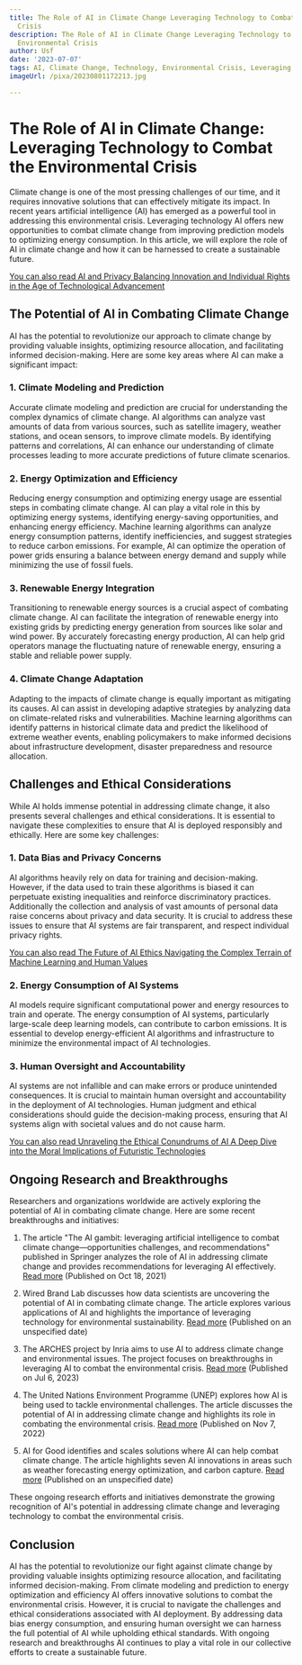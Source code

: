 ```yaml
---
title: The Role of AI in Climate Change Leveraging Technology to Combat the Environmental
  Crisis
description: The Role of AI in Climate Change Leveraging Technology to Combat the
  Environmental Crisis
author: Usf
date: '2023-07-07'
tags: AI, Climate Change, Technology, Environmental Crisis, Leveraging
imageUrl: /pixa/20230801172213.jpg

---
```

# The Role of AI in Climate Change: Leveraging  Technology  to Combat the Environmental Crisis

Climate change is one of the most pressing challenges of  our time, and it requires innovative solutions that can effectively mitigate its impact. In recent years artificial intelligence (AI) has emerged as a powerful tool  in addressing this environmental crisis. Leveraging technology AI offers new opportunities to combat climate change from improving  prediction  models to optimizing energy consumption. In this article, we will explore the role of AI in climate change and how  it can  be harnessed to create a sustainable future.

[You can also read AI and Privacy Balancing Innovation and  Individual Rights in the Age of Technological Advancement](AI%20and%20Privacy%20Balancing%20Innovation%20and%20Individual%20Rights%20in%20the%20Age%20of%20Technological%20Advancement)


## The Potential of AI in Combating Climate Change

AI  has  the potential to revolutionize our approach to climate change by providing valuable insights, optimizing resource allocation, and facilitating  informed decision-making. Here are  some key areas where AI can  make a significant impact:

### 1. Climate Modeling  and Prediction

Accurate climate modeling  and prediction are crucial for understanding the complex dynamics of climate change. AI algorithms can analyze vast amounts of data from various sources, such as satellite imagery, weather stations, and ocean sensors, to improve  climate models.  By identifying patterns and correlations, AI can enhance our understanding of climate processes leading to more accurate predictions of future climate scenarios.

### 2. Energy Optimization and  Efficiency

Reducing energy consumption and optimizing energy usage are essential steps in combating climate change. AI can play a vital role in this by optimizing energy systems, identifying energy-saving opportunities, and enhancing energy efficiency. Machine learning algorithms can analyze energy consumption patterns, identify  inefficiencies, and suggest strategies to reduce carbon emissions. For example,  AI  can optimize the operation of power grids ensuring a balance between energy demand and supply  while minimizing the use of fossil  fuels.

### 3. Renewable Energy Integration

Transitioning  to renewable energy  sources is a crucial  aspect of combating climate  change. AI can facilitate the integration of renewable energy into existing grids by predicting energy  generation from sources like solar and wind power. By accurately forecasting energy production, AI can help grid  operators manage the fluctuating nature  of renewable energy, ensuring a stable and  reliable power supply.

### 4. Climate Change Adaptation

Adapting  to the  impacts of climate change is equally important as mitigating  its causes. AI  can  assist in developing adaptive strategies by analyzing data on climate-related risks  and vulnerabilities. Machine learning algorithms can identify patterns in historical climate data and  predict the likelihood of extreme weather events, enabling policymakers to make informed decisions about infrastructure development, disaster preparedness and resource allocation.

## Challenges and Ethical Considerations

While AI holds  immense potential  in  addressing climate change, it also presents several challenges and  ethical considerations. It is essential to  navigate these complexities  to ensure that  AI is deployed  responsibly and ethically. Here are some key challenges:

### 1. Data Bias and Privacy Concerns

AI  algorithms  heavily rely on data for training and decision-making. However, if the data used to train these algorithms  is  biased it can perpetuate existing inequalities and reinforce discriminatory practices. Additionally the collection and analysis of vast amounts of personal data  raise concerns about privacy and data security. It is crucial to address these issues to ensure that AI systems  are fair transparent, and respect individual privacy rights.

[You can also read The Future of AI Ethics Navigating the  Complex Terrain of Machine Learning and Human Values](The%20Future%20of%20AI%20Ethics%20Navigating%20the%20Complex%20Terrain%20of%20Machine%20Learning%20and%20Human%20Values)


### 2. Energy Consumption  of AI Systems

AI models require significant computational power and energy resources to train and operate. The energy consumption  of AI systems, particularly large-scale deep learning models, can contribute to  carbon emissions. It  is essential to develop energy-efficient AI algorithms and infrastructure to  minimize the environmental  impact of AI technologies.

###  3. Human Oversight and Accountability

AI systems are not infallible and can make errors or produce unintended  consequences. It is crucial to  maintain human  oversight and accountability in the deployment of AI technologies. Human judgment and ethical considerations should guide the decision-making process, ensuring that AI systems align with societal values and do not cause harm.

[You can also read Unraveling the Ethical Conundrums of  AI A Deep Dive into the  Moral Implications  of Futuristic Technologies](Unraveling%20the%20Ethical%20Conundrums%20of%20AI%20A%20Deep%20Dive%20into%20the%20Moral%20Implications%20of%20Futuristic%20Technologies)


## Ongoing Research and Breakthroughs

Researchers  and  organizations worldwide are actively  exploring the potential of AI in combating climate change.  Here are some recent breakthroughs and  initiatives:

1. The article "The AI gambit: leveraging artificial intelligence to combat climate change—opportunities challenges, and recommendations" published in Springer analyzes the role of  AI  in addressing climate  change and provides recommendations for leveraging AI effectively. [Read more](https://link.springer.com/article/10.1007/s00146-021-01294-x) (Published on Oct  18, 2021)

2. Wired Brand Lab discusses how data scientists are uncovering the potential of AI in combating climate change. The article explores various applications of AI and highlights the importance of leveraging technology for environmental sustainability. [Read more](https://www.wired.com/sponsored/story/fighting-climate-change-with-ai/) (Published  on an unspecified date)

3. The ARCHES project by  Inria aims to  use AI to address climate change and environmental issues. The project focuses on  breakthroughs in leveraging AI to combat the  environmental crisis. [Read more](https://www.inria.fr/en/ai-climate-change-environment) (Published  on Jul 6,  2023)

4. The United Nations Environment  Programme (UNEP) explores how  AI is being used to tackle environmental challenges. The article discusses  the potential of AI in addressing climate change and highlights its role in combating the environmental crisis. [Read more](https://www.unep.org/news-and-stories/story/how-artificial-intelligence-helping-tackle-environmental-challenges) (Published on Nov  7, 2022)

5. AI for Good identifies and  scales solutions where AI can help combat climate change. The article highlights seven AI innovations  in areas such as weather forecasting energy optimization, and carbon capture.  [Read more](https://aiforgood.itu.int/7-ai-innovations-helping-to-combat-climate-change/) (Published on an unspecified date)

These ongoing research efforts and initiatives demonstrate the growing recognition  of AI's potential in addressing  climate  change and leveraging technology to combat the environmental crisis.

## Conclusion

AI has the potential to revolutionize our fight against  climate change by providing valuable insights optimizing resource  allocation, and facilitating  informed decision-making. From climate modeling and prediction to  energy optimization  and efficiency AI offers innovative solutions to  combat the environmental crisis. However, it is  crucial to navigate the challenges and ethical considerations associated with AI deployment. By addressing data bias energy consumption, and  ensuring human oversight we can harness the full potential of AI while upholding ethical standards. With ongoing research and breakthroughs AI continues to play a vital role in our collective efforts to create  a sustainable future.